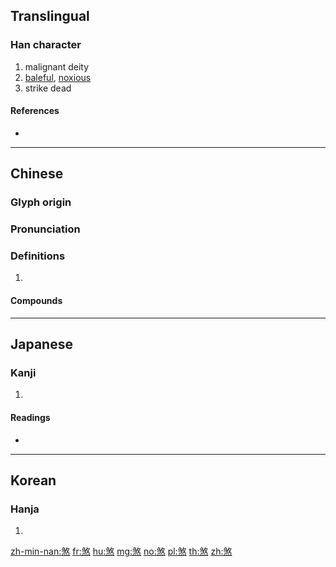 {{character info/new}}
==Translingual==

===Han character===
{{Han char|rn=86|rad=火|as=09|sn=13|four=28334|canj=NKF}}

# malignant deity
# [[baleful]], [[noxious]]
# strike dead

====References====
* {{Han ref|kx=0677.180|dkj=19210|dj=1088.060|hdz=32221.040|uh=715E|ud=29022|bh=B7D9|bd=47065}}

----

==Chinese==
{{zh-forms}}

===Glyph origin===
{{Han etym}}

===Pronunciation===
{{zh-pron
|m=shà
|c=saat3
|h=pfs=so̍t
|mn=qz,xm,zz:sat/soah
|mn_note=sat - literary; soah - vernacular
|mc=y
|oc=y
|cat=
}}

===Definitions===
{{zh-hanzi}}

# {{rfdef|zh}}

====Compounds====
{{zh-der|一筆抹煞|七煞|來煞|凶煞|凶神惡煞|勢煞|可煞|可煞作怪|喪煞|回煞|地煞|大煞|大煞風景|忒煞|急煞|惡煞|慌張勢煞|扎煞|抹煞|收煞|歸煞|殃煞|氣煞車|沒不煞|沒亂煞|沒合煞|沒搭煞|沒撻煞|沒收煞|煞住|煞尾|煞強如|煞性子|煞星|煞是|煞有介事|煞氣|煞氣騰騰|煞白|煞神|煞筆|煞費周章|煞費苦心|煞車|煞風景|特煞|生煞煞|碟式煞車|碟煞|結煞|羨煞|躲煞|避煞|關煞|鱉煞}}

----

==Japanese==

===Kanji===
{{ja-kanji|grade=|rs=火09}}

# {{defn|lang=ja|sort=火09}}

====Readings====
* {{ja-readings|on=[[さつ]] (satsu), [[さい]] (sai), [[せつ]] (setsu)|kun=[[ころす]] (korosu)}}

----

==Korean==

===Hanja===
{{ko-hanja|hangeul=살|eumhun=|rv=sal|mr=sal|y=sal}}

# {{defn|lang=ko|sort=火09}}

[[zh-min-nan:煞]]
[[fr:煞]]
[[hu:煞]]
[[mg:煞]]
[[no:煞]]
[[pl:煞]]
[[th:煞]]
[[zh:煞]]